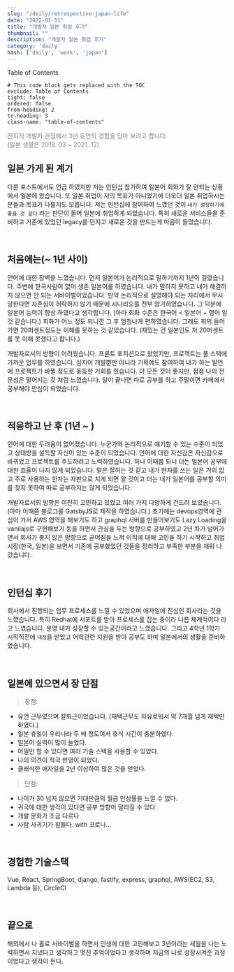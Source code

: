 ```yaml
---
slug: "/daily/retrospective-japan-life"
date: "2022-01-11"
title: "개발자 일본 취업 후기"
thumbnail: ""
description: "개발자 일본 취업 후기"
category: 'daily'
hash: ['daily', 'work', 'japan']
---
```


<div class="toc-title">Table of Contents</div>

```toc
# This code block gets replaced with the TOC
exclude: Table of Contents
tight: false
ordered: false
from-heading: 2
to-heading: 3
class-name: "table-of-contents"
```

<span style="color: gray; margin-top: 12px;">
  전지적 개발자 관점에서 3년 동안의 경험을 담아 보려고 합니다. <br/>
  (일본 생활은 2019. 03 ~ 2021. 12)
</span>

## 일본 가게 된 계기

다른 포스트에서도 언급 하였지만 저는 인턴십 참가하여 일본어 회화가 잘 안되는 상황에서 일본에 왔습니다. 또 일본 취업이 저의 목표가 아니었기에 더욱더 일본 취업하시는 분들과 목표가 다를지도 모릅니다.
저는 인턴십에 참여하여 느꼈던 것이 `내가 성장하기에 좋을 것 같다` 라는 판단이 들어 일본에 취업하게 되었습니다.
특히 새로운 서비스들을 준비하고 기존에 있었던 legacy를 던지고 새로운 것을 만드는게 마음이 들었습니다.

<br/>

## 처음에는(~ 1년 사이)

언어에 대한 장벽을 느꼈습니다. 먼저 일본어가 논리적으로 말하기까지 1년이 걸렸습니다.
주변에 한국사람이 없어 생존 일본어를 하였습니다.
내가 말하지 못하고 내가 해결하지 않으면 안 되는 서바이벌이었습니다.
만약 논리적으로 설명해야 되는 자리에서 무시당한다면 자존심이 허락하지 않기 때문에 시나리오를 전부 암기하였습니다.
그 덕분에 일본어 능력이 향상 하였다고 생각합니다. (아마 회화 수준은 한국어 < 일본어 + 영어 일 것 같습니다.)
회화가 어느 정도 되니깐 그 후 엄청나게 편하였습니다.
그래도 회의 들어가면 20퍼센트정도는 이해를 못하는 것 같았습니다. (재밌는 건 일본인도 저 20퍼센트를 못 이해 못했다고 합니다.)

개발자로서의 방향이 어려웠습니다. 프론트 포지션으로 왔었지만, 프로젝트는 풀 스택에 가까운 업무를 하였습니다.
심지어 개발뿐만 아니라 기획에도 참여하여 내가 하는 발언에 프로젝트가 바뀔 정도로 동등한 기회를 줬습니다.
이 모든 것이 좋지만, 점점 나의 전문성은 떨어지는 것 처럼 느꼈습니다.
일이 끝나면 따로 공부를 하고 주말이면 카페에서 공부해야 안심이 되었습니다.

<br/>

## 적응하고 난 후 (1년 ~ )
언어에 대한 두려움이 없어졌습니다. 누군가와 논리적으로 얘기할 수 있는 수준이 되었고 상대방을 설득할 자신이 있는 수준이 되었습니다.
언어에 대한 자신감은 자신감으로 바뀌었고 프로젝트를 주도하려고 노력하였습니다.
허나 이때쯤 되니 더는 일본어 공부에 대한 효율이 나지 않게 되었습니다.
말은 잘하는 것 같고 내가 한자를 쓰는 일은 거의 없고 주로 사용하는 한자는 자판으로 치게 되면
알 것이고 더는 내가 일본어를 공부할 의미를 찾지 못하여 따로 공부하지는 않게 되었습니다.

개발자로서의 방향은 여전히 고민하고 있었고 여러 가지 다양하게 건드려 보았습니다. (아마 이때쯤 블로그를 GatsbyJS로 제작을 하였습니다.)
초기에는 devops영역에 관심이 가서 AWS 영역을 해보기도 하고 graphql 서버를 만들어보기도 Lazy Loading을 vanilajs로 구현해보기 등을
하면서 관심을 두는 방향으로 공부하였고 2년 차가 넘어가면서
회사가 좋지 않은 방향으로 굳어짐을 느껴 이직에 대해 고민을 하기 시작하고 취업 시장(한국, 일본)을 보면서
기존에 공부했었던 것들을 정리하고 부족한 부분을 채워 나갔습니다.

<br/>

## 인턴십 후기
회사에서 진행되는 업무 프로세스를 느낄 수 있었으며 애자일에 진심인 회사라는 것을 느꼈습니다.
특히 Redhat에 서포트를 받아 프로세스를 잡는 중이라 나름 체계적이다 라고 느꼈습니다.
분명 내가 성장할 수 있는공간이라고 느꼈습니다.
그리고 4학년 1학기 시작직전에 `내정`을 받았고 어학관련 지원을 받아 공부도 하며 일본에서의 생활을 준비하였습니다.

<br/>

## 일본에 있으면서 장 단점
> 장점:
>>
  - 유연 근무였으며 칼퇴근이었습니다. (재택근무도 자유로워서 약 7개월 넘게 재택만 하였다.)
  - 일본 휴일이 우리나라 두 배 정도여서 휴식 시간이 충분하였다.
  - 일본어 실력이 많이 늘었다.
  - 어필만 할 수 있다면 여러 기술 스택을 사용할 수 있었다.
  - 나의 의견이 적극 반영이 되었다.
  - 클래식한 애자일을 2년 이상하여 많은 것을 얻었다.

> 단점:
>>
  - 나이가 30 넘지 않으면 기대만큼의 월급 인상률을 느낄 수 없다.
  - 귀국에 대한 생각이 있다면 공부 방향이 달라질 수 있다.
  - 개발 문화가 조금 다르다
  - 사람 사귀기가 힘들다. with 코로나...

<br/>

## 경험한 기술스택
Vue, React, SpringBoot, django, fastify, express, graphql, AWS(EC2, S3, Lambda 등), CircleCI

<br/>

## 끝으로
해외에서 나 홀로 서바이벌을 하면서 인생에 대한 고민해보고 3년이라는 세월을 나는 노력하면서 지냈다고 생각하고
멋진 추억이었다고 생각하며 지금의 나로 성장시켜준 과정이었다고 생각이 든다.

<br/>
<br/>
